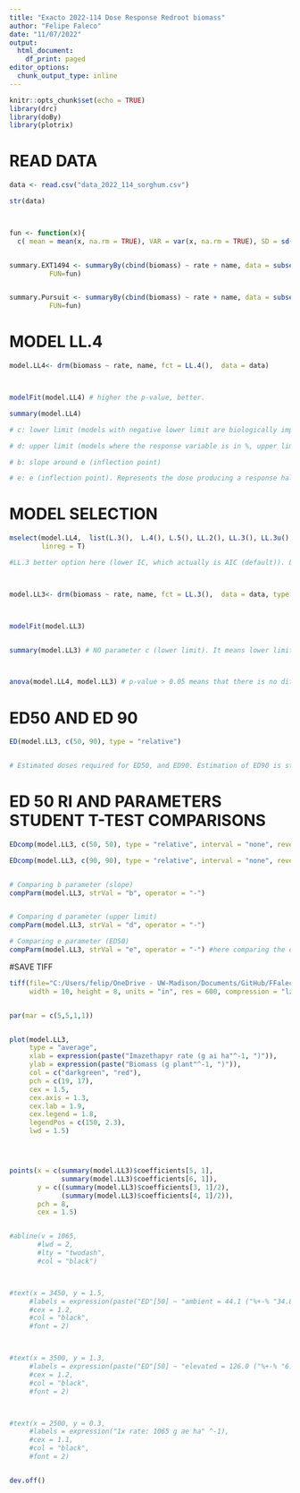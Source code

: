 ```yaml
---
title: "Exacto 2022-114 Dose Response Redroot biomass"
author: "Felipe Faleco"
date: "11/07/2022"
output:
  html_document:
    df_print: paged
editor_options: 
  chunk_output_type: inline
---
```


```r

knitr::opts_chunk$set(echo = TRUE)
library(drc)
library(doBy)
library(plotrix)

```


# READ DATA

```r

data <- read.csv("data_2022_114_sorghum.csv")

str(data)



fun <- function(x){
  c( mean = mean(x, na.rm = TRUE), VAR = var(x, na.rm = TRUE), SD = sd(x, na.rm = TRUE), SE = std.error(x, na.rm = TRUE), n = length(x[!is.na(x)]))}


summary.EXT1494 <- summaryBy(cbind(biomass) ~ rate + name, data = subset(data, name=="EXT1494"),
          FUN=fun)


summary.Pursuit <- summaryBy(cbind(biomass) ~ rate + name, data = subset(data, name=="Pursuit"),
          FUN=fun)


```



# MODEL LL.4

```r

model.LL4<- drm(biomass ~ rate, name, fct = LL.4(),  data = data)



modelFit(model.LL4) # higher the p-value, better.

summary(model.LL4) 

# c: lower limit (models with negative lower limit are biologically impossible. E.g., negative biomass, negative % biomass reduction, or negative % control)

# d: upper limit (models where the response variable is in %, upper limit bigger than 100% are biologically impossible. E.g., % biomass reduction, % control)

# b: slope around e (inflection point)

# e: e (inflection point). Represents the dose producing a response halfway between the u and l parameters (ED50)

```



# MODEL SELECTION

```r

mselect(model.LL4,  list(L.3(),  L.4(), L.5(), LL.2(), LL.3(), LL.3u(), LL2.3(), LL2.3u(), LL.4(), LL2.4(), LL.5(), W1.3(), W1.4(), W2.4(), baro5()),
        linreg = T) 

#LL.3 better option here (lower IC, which actually is AIC (default)). L.3 (logistic three parameter) could also be used, but since it is a asymmetrical model, I would give preference to LL.3. Moreover, there is no difference between for dose–response data, the logistic model offers no advantage over the log-logistic model (Ritz 2009). Additionally, in symmetrical models, the parameter e and relative ED50 are identical, that is, they both indicate the dose that reduces the response midway between the upper and lower limits. In asymmetrical models, however, the parameter e does not have the same meaning as in symmetrical models, even though it is still the location of the inflection point. For asymmetrical models, ED50 should be estimated as "absolute" and not relative.



model.LL3<- drm(biomass ~ rate, name, fct = LL.3(),  data = data, type = "continuous")



modelFit(model.LL3)


summary(model.LL3) # NO parameter c (lower limit). It means lower limit was set to zero.



anova(model.LL4, model.LL3) # p-value > 0.05 means that there is no difference between models. Therefore, we can use model LL.3

```



# ED50 AND ED 90

```r

ED(model.LL3, c(50, 90), type = "relative") 


# Estimated doses required for ED50, and ED90. Estimation of ED90 is statistically less accurate and often subject to high variance. Therefore, is better to use ED50.

```


# ED 50 RI AND PARAMETERS STUDENT T-TEST COMPARISONS

```r

EDcomp(model.LL3, c(50, 50), type = "relative", interval = "none", reverse = F)

EDcomp(model.LL3, c(90, 90), type = "relative", interval = "none", reverse = TRUE)


# Comparing b parameter (slope)
compParm(model.LL3, strVal = "b", operator = "-")


# Comparing d parameter (upper limit)
compParm(model.LL3, strVal = "d", operator = "-")

# Comparing e parameter (ED50)
compParm(model.LL3, strVal = "e", operator = "-") #here comparing the difference, and not the ratio like in the EDcomp


```



#SAVE TIFF

```r

tiff(file="C:/Users/felip/OneDrive - UW-Madison/Documents/GitHub/FFaleco/PhD/Exacto/2022-114/Sorghum/2022_114_DR_biomass.tiff",
     width = 10, height = 8, units = "in", res = 600, compression = "lzw")


par(mar = c(5,5,1,1))


plot(model.LL3,
     type = "average",
     xlab = expression(paste("Imazethapyr rate (g ai ha"^-1, ")")),
     ylab = expression(paste("Biomass (g plant"^-1, ")")),
     col = c("darkgreen", "red"),
     pch = c(19, 17),
     cex = 1.5,
     cex.axis = 1.3,
     cex.lab = 1.9,
     cex.legend = 1.8,
     legendPos = c(150, 2.3),
     lwd = 1.5)




points(x = c(summary(model.LL3)$coefficients[5, 1], 
             summary(model.LL3)$coefficients[6, 1]),
       y = c((summary(model.LL3)$coefficients[3, 1]/2), 
             (summary(model.LL3)$coefficients[4, 1]/2)),
       pch = 8,
       cex = 1.5)


#abline(v = 1065, 
       #lwd = 2, 
       #lty = "twodash",
       #col = "black")



#text(x = 3450, y = 1.5, 
     #labels = expression(paste("ED"[50] ~ "ambient = 44.1 ("%+-% "34.8)" ^A)),
     #cex = 1.2,
     #col = "black",
     #font = 2)



#text(x = 3500, y = 1.3, 
     #labels = expression(paste("ED"[50] ~ "elevated = 126.0 ("%+-% "6.7)" ^B)),
     #cex = 1.2,
     #col = "black",
     #font = 2)



#text(x = 2500, y = 0.3, 
     #labels = expression("1x rate: 1065 g ae ha" ^-1),
     #cex = 1.1,
     #col = "black",
     #font = 2)


dev.off()


```